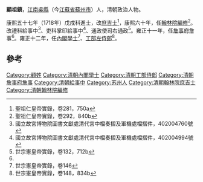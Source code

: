 '''顧祖鎮'''，[[江南|江南]][[吳縣|吳縣]]（今[[江蘇省|江蘇省]][[蘇州市|蘇州市]]）人，清朝政治人物。

康熙五十七年（1718年）戊戌科進士，改[[庶吉士|庶吉士]]<ref>聖祖仁皇帝實錄，卷281，750a</ref>，康熙六十年，任[[翰林院|翰林院]][[編修|編修]]<ref>聖祖仁皇帝實錄，卷292，840b</ref>。改禮科給事中<ref>國立故宮博物院圖書文獻處清代宮中檔奏摺及軍機處檔摺件，402004760號</ref>、吏科掌印給事中<ref>國立故宮博物院圖書文獻處清代宮中檔奏摺及軍機處檔摺件，402004994號</ref>、通政使司右通政<ref name="#1">世宗憲皇帝實錄，卷132，712b</ref>。雍正十一年，任[[詹事府|詹事府]]詹事<ref name="#1"/>。雍正十二年，任[[內閣學士|內閣學士]]<ref>世宗憲皇帝實錄，卷146</ref>、[[工部左侍郎|工部左侍郎]]<ref>世宗憲皇帝實錄，卷148，834b</ref>。
[[Category:顧姓|Category:顧姓]]

==參考==
{{reflist}}

{{清朝人物小作品}}
{{康熙五十七年戊戌科殿試金榜}}
{{DEFAULTSORT:Gu顾}}
[[Category:清朝內閣學士|Category:清朝內閣學士]]
[[Category:清朝工部侍郎|Category:清朝工部侍郎]]
[[Category:清朝詹事府詹事|Category:清朝詹事府詹事]]
[[Category:清朝給事中|Category:清朝給事中]]
[[Category:苏州人|Category:苏州人]]
[[Category:清朝翰林院庶吉士|Category:清朝翰林院庶吉士]]
[[Category:清朝翰林院編修|Category:清朝翰林院編修]]